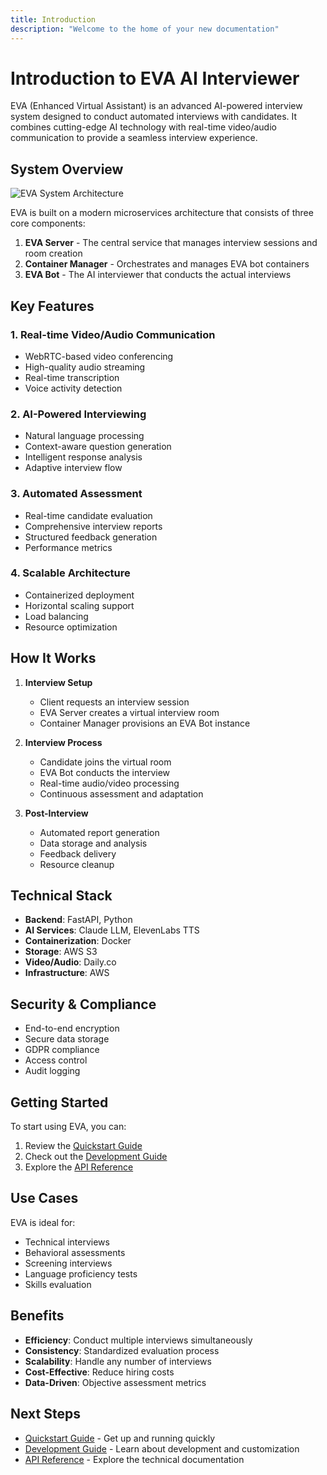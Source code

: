 ```yaml
---
title: Introduction
description: "Welcome to the home of your new documentation"
---
```

# Introduction to EVA AI Interviewer

EVA (Enhanced Virtual Assistant) is an advanced AI-powered interview system designed to conduct automated interviews with candidates. It combines cutting-edge AI technology with real-time video/audio communication to provide a seamless interview experience.

## System Overview

![EVA System Architecture](/images/hero-light.png)

EVA is built on a modern microservices architecture that consists of three core components:

1. **EVA Server** - The central service that manages interview sessions and room creation
2. **Container Manager** - Orchestrates and manages EVA bot containers
3. **EVA Bot** - The AI interviewer that conducts the actual interviews

## Key Features

### 1. Real-time Video/Audio Communication
- WebRTC-based video conferencing
- High-quality audio streaming
- Real-time transcription
- Voice activity detection

### 2. AI-Powered Interviewing
- Natural language processing
- Context-aware question generation
- Intelligent response analysis
- Adaptive interview flow

### 3. Automated Assessment
- Real-time candidate evaluation
- Comprehensive interview reports
- Structured feedback generation
- Performance metrics

### 4. Scalable Architecture
- Containerized deployment
- Horizontal scaling support
- Load balancing
- Resource optimization

## How It Works

1. **Interview Setup**
   - Client requests an interview session
   - EVA Server creates a virtual interview room
   - Container Manager provisions an EVA Bot instance

2. **Interview Process**
   - Candidate joins the virtual room
   - EVA Bot conducts the interview
   - Real-time audio/video processing
   - Continuous assessment and adaptation

3. **Post-Interview**
   - Automated report generation
   - Data storage and analysis
   - Feedback delivery
   - Resource cleanup

## Technical Stack

- **Backend**: FastAPI, Python
- **AI Services**: Claude LLM, ElevenLabs TTS
- **Containerization**: Docker
- **Storage**: AWS S3
- **Video/Audio**: Daily.co
- **Infrastructure**: AWS

## Security & Compliance

- End-to-end encryption
- Secure data storage
- GDPR compliance
- Access control
- Audit logging

## Getting Started

To start using EVA, you can:
1. Review the [Quickstart Guide](/quickstart)
2. Check out the [Development Guide](/development)
3. Explore the [API Reference](/api-reference)

## Use Cases

EVA is ideal for:
- Technical interviews
- Behavioral assessments
- Screening interviews
- Language proficiency tests
- Skills evaluation

## Benefits

- **Efficiency**: Conduct multiple interviews simultaneously
- **Consistency**: Standardized evaluation process
- **Scalability**: Handle any number of interviews
- **Cost-Effective**: Reduce hiring costs
- **Data-Driven**: Objective assessment metrics

## Next Steps

- [Quickstart Guide](/quickstart) - Get up and running quickly
- [Development Guide](/development) - Learn about development and customization
- [API Reference](/api-reference) - Explore the technical documentation
